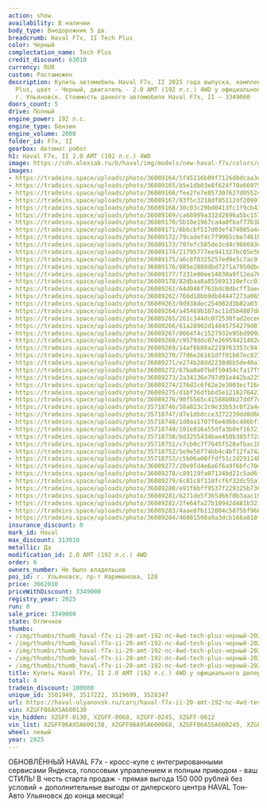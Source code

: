 ```yaml
---
action: show
availability: В наличии
body_type: Внедорожник 5 дв.
breadcrumb: Haval F7x, II Tech Plus
color: Черный
complectation_name: Tech Plus
credit_discount: 63010
currency: RUR
custom: Растаможен
description: Купить автомобиль Haval F7x, II 2025 года выпуска, комплектация Tech
  Plus, цвет - Черный, двигатель - 2.0 AMT (192 л.с.) 4WD у официального дилера в
  г. Ульяновск. Стоимость данного автомобиля Haval F7x, II – 3349000
doors_count: 5
drive: Полный
engine_power: 192 л.с.
engine_type: Бензин
engine_volume: 2000
folder_id: F7x, II
gearbox: Автомат робот
h1: Haval F7x, II 2.0 AMT (192 л.с.) 4WD
image: https://cdn.alexsab.ru/b/haval/img/models/new-haval-f7x/colors/galactic-black.webp
images:
- https://tradeins.space/uploads/photo/36089164/5f45116b09f7126d8dcaa3d4adec7295.jpg
- https://tradeins.space/uploads/photo/36089165/b5e1db03e8f624f70a66975a17e87118.jpg
- https://tradeins.space/uploads/photo/36089166/fee2fe7e857307627d0552487a2518d9.jpg
- https://tradeins.space/uploads/photo/36089167/93f5c3218df85112df20991f624095f1.jpg
- https://tradeins.space/uploads/photo/36089168/30c03c29bd0413fc1f9cb43f595bd239.jpg
- https://tradeins.space/uploads/photo/36089169/ca68999a332d2696a5bc157c885541d2.jpg
- https://tradeins.space/uploads/photo/36089170/5b10e1967ca4a0fbaf77b3b6631a561d.jpg
- https://tradeins.space/uploads/photo/36089171/6bbcbf517d03ef474985a4c6657b2187.jpg
- https://tradeins.space/uploads/photo/36089172/79cadef4c7f9965cbe7461b088b33037.jpg
- https://tradeins.space/uploads/photo/36089173/707efc585de3cd4c986693efcdeb93c1.jpg
- https://tradeins.space/uploads/photo/36089174/21795777ee941327bc05e5642024b48b.jpg
- https://tradeins.space/uploads/photo/36089175/a6c8f8325257ed9e5c7ac9fb49598673.jpg
- https://tradeins.space/uploads/photo/36089176/085e2808dbd7271a7950db4d6d0d0e3a.jpg
- https://tradeins.space/uploads/photo/36089177/f231e00ee14030a9f12ea76d1013f806.jpg
- https://tradeins.space/uploads/photo/36089178/82dbaa8a855691310efcc0148c9b1e57.jpg
- https://tradeins.space/uploads/photo/36089261/64d046f761bdc0dbcff3aec8c08896c6.jpg
- https://tradeins.space/uploads/photo/36089262/766d18bb9db84447273a065279392761.jpg
- https://tradeins.space/uploads/photo/36089263/0d938dec254982d3b82a031f0d7cf9d6.jpg
- https://tradeins.space/uploads/photo/36089264/a45469b107ac11d5b4807d8fd5f1dd05.jpg
- https://tradeins.space/uploads/photo/36089265/261c344dc072530fad2ece67678f57e9.jpg
- https://tradeins.space/uploads/photo/36089266/61a28902d14845754279d87ed1b49593.jpg
- https://tradeins.space/uploads/photo/36089267/0064f4c1527932e95bd999ab97f05dbc.jpg
- https://tradeins.space/uploads/photo/36089268/c9579ddc07e26959421402e78592fd22.jpg
- https://tradeins.space/uploads/photo/36089269/14af6b88a2219763353c94183be003c8.jpg
- https://tradeins.space/uploads/photo/36089270/77d6e26161dff01b67ec827e901f4b0b.jpg
- https://tradeins.space/uploads/photo/36089271/e274b28dd2238d6b5de48a127e994316.jpg
- https://tradeins.space/uploads/photo/36089272/67ba0a07bdf50454cfa17f570569b910.jpg
- https://tradeins.space/uploads/photo/36089273/2a34136e797d01e442ba225563e1e673.jpg
- https://tradeins.space/uploads/photo/36089274/276d2c6f62e2e3003ecf26d29779ecc0.jpg
- https://tradeins.space/uploads/photo/36089275/d1bf36dfbbd5e1218276421084bbdedd.jpg
- https://tradeins.space/uploads/photo/36089276/90f5565c41588b0b27ddf7c5018a8815.jpg
- https://tradeins.space/uploads/photo/35718746/58a823c2c9e33b53c0f2a4c5d76d70e3.JPG
- https://tradeins.space/uploads/photo/35718747/d7e1dbdcce3272239dd8d66ad15fd4f3.JPG
- https://tradeins.space/uploads/photo/35718748/1d0aa1707f6e4d6bc486bf32e9a0b267.JPG
- https://tradeins.space/uploads/photo/35718749/101e016a55dfa3b0ef163213a71a76f2.JPG
- https://tradeins.space/uploads/photo/35718750/bd3255434bae450b385f72a937b4fb77.JPG
- https://tradeins.space/uploads/photo/35718751/c7cb0c7f7645f520afbac1b5ea4f9ad1.JPG
- https://tradeins.space/uploads/photo/35718752/5e9e56f74bb4c4bf12fa742a46e85ce1.JPG
- https://tradeins.space/uploads/photo/35718753/c5b06a00ffdf51c2d29114b3f1b3c0f2.JPG
- https://tradeins.space/uploads/photo/36089277/20e9fd4e6a6f6a9f6bfc704d24a776b3.jpg
- https://tradeins.space/uploads/photo/36089278/c89119fa07134bd21c5ad6f5cca12f18.jpg
- https://tradeins.space/uploads/photo/36089279/6c81c8f118fcf6f32dc55a17a2652b0d.jpg
- https://tradeins.space/uploads/photo/36089280/e91f6bff9537f229325b736320ae9396.jpg
- https://tradeins.space/uploads/photo/36089281/6271de5f365d66f0b3aac19e5a2bccf1.jpg
- https://tradeins.space/uploads/photo/36089282/2fe64fa27b10942d481b3212347144ab.jpg
- https://tradeins.space/uploads/photo/36089283/4aae8fb112004c5875bf968cbf273c44.jpg
- https://tradeins.space/uploads/photo/36089284/46081598a9a3dcb166a810f8d79f3c8a.jpg
insurance_discount: 0
mark_id: Haval
max_discount: 313010
metallic: Да
modification_id: 2.0 AMT (192 л.с.) 4WD
order: 6
owners_number: Не было владельцев
poi_id: г. Ульяновск, пр-т Нариманова, 128
price: 3662010
priceWithDiscount: 3349000
registry_year: 2025
run: 0
sale_price: 3349000
state: Отличное
thumbs:
- /img/thumbs/thumb_haval-f7x-ii-20-amt-192-лс-4wd-tech-plus-черный-2025_c7295_0.webp
- /img/thumbs/thumb_haval-f7x-ii-20-amt-192-лс-4wd-tech-plus-черный-2025_87118_1.webp
- /img/thumbs/thumb_haval-f7x-ii-20-amt-192-лс-4wd-tech-plus-черный-2025_518d9_2.webp
- /img/thumbs/thumb_haval-f7x-ii-20-amt-192-лс-4wd-tech-plus-черный-2025_095f1_3.webp
- /img/thumbs/thumb_haval-f7x-ii-20-amt-192-лс-4wd-tech-plus-черный-2025_bd239_4.webp
title: Купить Haval F7x, II 2.0 AMT (192 л.с.) 4WD у официального дилера в Ульяновске
total: 4
tradein_discount: 100000
unique_id: 3501949, 3517222, 3519699, 3528347
url: https://haval-ulyanovsk.ru/cars/haval-f7x-ii-20-amt-192-лс-4wd-tech-plus-черный-2025/
vin: XZGFF06AXSA600130
vin_hidden: XZGFF-0130, XZGFF-0068, XZGFF-0245, XZGFF-0612
vin_list: XZGFF06AXSA600130, XZGFF06A9SA600068, XZGFF06A5SA600245, XZGFF06A6SA600612
wheel: левый
year: 2025
---
```

ОБНОВЛЁННЫЙ HAVAL F7x - кросс-купе с интегрированными сервисами Яндекса, голосовым управлением и полным приводом - ваш СТИЛЬ! В честь старта продаж - прямая выгода 150 000 рублей без условий + дополнительные выгоды от дилерского центра HAVAL Тон-Авто Ульяновск до конца месяца!
